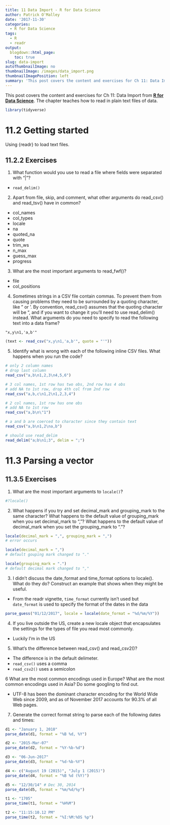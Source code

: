 ```yaml
---
title: 11 Data Import - R for Data Science
author: Patrick O'Malley
date: '2017-11-30'
categories:
  - R for Data Science
tags:
  - R
  - readr
output:
  blogdown::html_page:
    toc: true
slug: data-import
autoThumbnailImage: no
thumbnailImage: /images/data_import.png
thumbnailImagePosition: left
summary: 'This post covers the content and exercises for Ch 11: Data Import in **R for Data Science**'
---
```


This post covers the content and exercises for Ch 11: Data Import from [**R for Data Science**](http://r4ds.had.co.nz/). The chapter teaches how to read in plain text files of data.

```r
library(tidyverse)
```

# 11.2 Getting started

Using {readr} to load text files.

## 11.2.2 Exercises

1. What function would you use to read a file where fields were separated with
"|"?  

* `read_delim()`

2. Apart from file, skip, and comment, what other arguments do read_csv() and read_tsv() have in common?  

* col_names
* col_types
* locale
* na
* quoted_na
* quote
* trim_ws
* n_max
* guess_max
* progress

3. What are the most important arguments to read_fwf()?  

* file
* col_positions

4. Sometimes strings in a CSV file contain commas. To prevent them from causing problems they need to be surrounded by a quoting character, like " or '. By convention, read_csv() assumes that the quoting character will be ", and if you want to change it you'll need to use read_delim() instead. What arguments do you need to specify to read the following text into a data frame?  

`"x,y\n1,'a,b'"`  

```r
(text <- read_csv("x,y\n1,'a,b'", quote = "'"))
```

5. Identify what is wrong with each of the following inline CSV files. What happens when you run the code?  

```r
# only 2 column names
# drop last column
read_csv("a,b\n1,2,3\n4,5,6")
```

```r
# 3 col names, 1st row has two obs, 2nd row has 4 obs
# add NA to 1st row, drop 4th col from 2nd row
read_csv("a,b,c\n1,2\n1,2,3,4")
```

```r
# 2 col names, 1st row has one obs
# add NA to 1st row
read_csv("a,b\n\"1")
```

```r
# a and b are coerced to character since they contain text
read_csv("a,b\n1,2\na,b")
```

```r
# should use read_delim
read_delim("a;b\n1;3", delim = ";")
```

# 11.3 Parsing a vector

## 11.3.5 Exercises

1. What are the most important arguments to `locale()`?

```r
#?locale()
```

2. What happens if you try and set decimal_mark and grouping_mark to the same character? What happens to the default value of grouping_mark when you set decimal_mark to ","? What happens to the default value of decimal_mark when you set the grouping_mark to "."?

```r
locale(decimal_mark = ",", grouping_mark = ",")
# error occurs

locale(decimal_mark = ",")
# default gouping mark changed to "."

locale(grouping_mark = ".")
# default decimal mark changed to ","
```

3. I didn't discuss the date_format and time_format options to locale(). What do they do? Construct an example that shows when they might be useful.

* From the readr vignette, `time_format` currently isn't used but `date_format` is used to specify the format of the dates in the data

```r

parse_guess("01/12/2017", locale = locale(date_format = "%d/%m/%Y"))
```

4. If you live outside the US, create a new locale object that encapsulates the settings for the types of file you read most commonly.  

* Luckily I'm in the US

5. What's the difference between read_csv() and read_csv2()?  

* The difference is in the default delimeter.
* `read_csv()` uses a comma
* `read_csv2()` uses a semicolon

6 What are the most common encodings used in Europe? What are the most common encodings used in Asia? Do some googling to find out.  

* UTF-8 has been the dominant character encoding for the World Wide Web since 2009, and as of November 2017 accounts for 90.3% of all Web pages.  

7. Generate the correct format string to parse each of the following dates and times:  

```r
d1 <- "January 1, 2010"
parse_date(d1, format = "%B %d, %Y")

d2 <- "2015-Mar-07"
parse_date(d2, format = "%Y-%b-%d")

d3 <- "06-Jun-2017"
parse_date(d3, format = "%d-%b-%Y")

d4 <- c("August 19 (2015)", "July 1 (2015)")
parse_date(d4, format = "%B %d (%Y)")

d5 <- "12/30/14" # Dec 30, 2014
parse_date(d5, format = "%m/%d/%y")

t1 <- "1705"
parse_time(t1, format = "%H%M")

t2 <- "11:15:10.12 PM"
parse_time(t2, format = "%I:%M:%OS %p")
```


